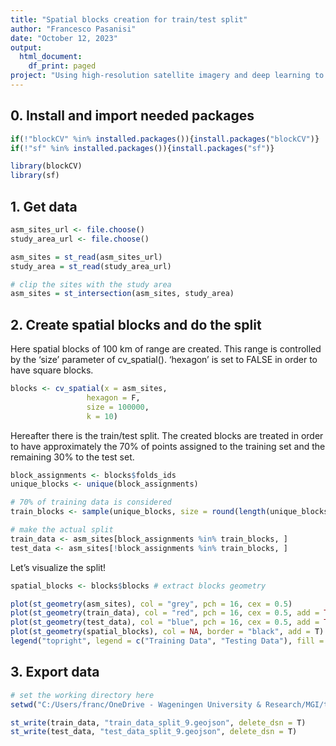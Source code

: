 ---
title: "Spatial blocks creation for train/test split"
author: "Francesco Pasanisi"
date: "October 12, 2023"
output:
  html_document:
    df_print: paged
project: "Using high-resolution satellite imagery and deep learning to map artisanal mining spatial extent in the DRC"
---

## 0. Install and import needed packages

```{r}
if(!"blockCV" %in% installed.packages()){install.packages("blockCV")}
if(!"sf" %in% installed.packages()){install.packages("sf")}

library(blockCV)
library(sf)
```

## 1. Get data

```{r}
asm_sites_url <- file.choose()
study_area_url <- file.choose()
```

```{r}
asm_sites = st_read(asm_sites_url)
study_area = st_read(study_area_url)
```

```{r}
# clip the sites with the study area
asm_sites = st_intersection(asm_sites, study_area)
```

## 2. Create spatial blocks and do the split

Here spatial blocks of 100 km of range are created. This range is controlled by the 'size' parameter of cv_spatial(). 'hexagon' is set to FALSE in order to have square blocks.

```{r}
blocks <- cv_spatial(x = asm_sites,
                 hexagon = F,
                 size = 100000,
                 k = 10)
```

Hereafter there is the train/test split. The created blocks are treated in order to have approximately the 70% of points assigned to the training set and the remaining 30% to the test set.

```{r}
block_assignments <- blocks$folds_ids
unique_blocks <- unique(block_assignments)

# 70% of training data is considered
train_blocks <- sample(unique_blocks, size = round(length(unique_blocks) * 0.7))

# make the actual split
train_data <- asm_sites[block_assignments %in% train_blocks, ]
test_data <- asm_sites[!block_assignments %in% train_blocks, ]
```

Let's visualize the split!

```{r}
spatial_blocks <- blocks$blocks # extract blocks geometry

plot(st_geometry(asm_sites), col = "grey", pch = 16, cex = 0.5)
plot(st_geometry(train_data), col = "red", pch = 16, cex = 0.5, add = TRUE)
plot(st_geometry(test_data), col = "blue", pch = 16, cex = 0.5, add = TRUE)
plot(st_geometry(spatial_blocks), col = NA, border = "black", add = T)
legend("topright", legend = c("Training Data", "Testing Data"), fill = c("red", "blue"))
```

## 3. Export data

```{r}
# set the working directory here
setwd("C:/Users/franc/OneDrive - Wageningen University & Research/MGI/thesis/preprocessing_scripts")

st_write(train_data, "train_data_split_9.geojson", delete_dsn = T)
st_write(test_data, "test_data_split_9.geojson", delete_dsn = T)
```
